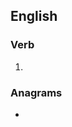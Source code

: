 ==English==

===Verb===
{{en-verb|disspirits|disspiriting|disspirited|disspirited}}

# {{alternative spelling of|en|dispirit}}

===Anagrams===
* {{anagrams|en|a=diiiprsst|dispirits}}